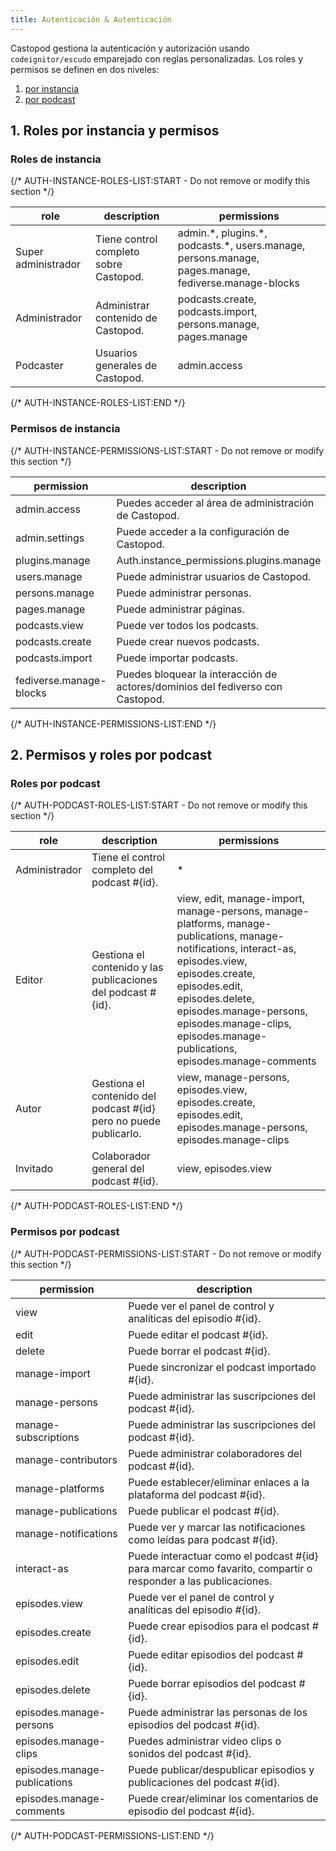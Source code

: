 ```yaml
---
title: Autenticación & Autenticación
---
```


Castopod gestiona la autenticación y autorización usando `codeignitor/escudo`
emparejado con reglas personalizadas. Los roles y permisos se definen en dos
niveles:

1. [por instancia](#1-instance-wide-roles-and-permissions)
2. [por podcast](#2-per-podcast-roles-and-permissions)

## 1. Roles por instancia y permisos

### Roles de instancia

{/* AUTH-INSTANCE-ROLES-LIST:START - Do not remove or modify this section */}

| role                | description                            | permissions                                                                                            |
| ------------------- | -------------------------------------- | ------------------------------------------------------------------------------------------------------ |
| Super administrador | Tiene control completo sobre Castopod. | admin.\*, plugins.\*, podcasts.\*, users.manage, persons.manage, pages.manage, fediverse.manage-blocks |
| Administrador       | Administrar contenido de Castopod.     | podcasts.create, podcasts.import, persons.manage, pages.manage                                         |
| Podcaster           | Usuarios generales de Castopod.        | admin.access                                                                                           |

{/* AUTH-INSTANCE-ROLES-LIST:END */}

### Permisos de instancia

{/* AUTH-INSTANCE-PERMISSIONS-LIST:START - Do not remove or modify this section */}

| permission              | description                                                                    |
| ----------------------- | ------------------------------------------------------------------------------ |
| admin.access            | Puedes acceder al área de administración de Castopod.                          |
| admin.settings          | Puede acceder a la configuración de Castopod.                                  |
| plugins.manage          | Auth.instance_permissions.plugins.manage                                       |
| users.manage            | Puede administrar usuarios de Castopod.                                        |
| persons.manage          | Puede administrar personas.                                                    |
| pages.manage            | Puede administrar páginas.                                                     |
| podcasts.view           | Puede ver todos los podcasts.                                                  |
| podcasts.create         | Puede crear nuevos podcasts.                                                   |
| podcasts.import         | Puede importar podcasts.                                                       |
| fediverse.manage-blocks | Puedes bloquear la interacción de actores/dominios del fediverso con Castopod. |

{/* AUTH-INSTANCE-PERMISSIONS-LIST:END */}

## 2. Permisos y roles por podcast

### Roles por podcast

{/* AUTH-PODCAST-ROLES-LIST:START - Do not remove or modify this section */}

| role          | description                                                         | permissions                                                                                                                                                                                                                                                                                 |
| ------------- | ------------------------------------------------------------------- | ------------------------------------------------------------------------------------------------------------------------------------------------------------------------------------------------------------------------------------------------------------------------------------------- |
| Administrador | Tiene el control completo del podcast #\{id\}.                      | \*                                                                                                                                                                                                                                                                                          |
| Editor        | Gestiona el contenido y las publicaciones del podcast #\{id\}.      | view, edit, manage-import, manage-persons, manage-platforms, manage-publications, manage-notifications, interact-as, episodes.view, episodes.create, episodes.edit, episodes.delete, episodes.manage-persons, episodes.manage-clips, episodes.manage-publications, episodes.manage-comments |
| Autor         | Gestiona el contenido del podcast #\{id\} pero no puede publicarlo. | view, manage-persons, episodes.view, episodes.create, episodes.edit, episodes.manage-persons, episodes.manage-clips                                                                                                                                                                         |
| Invitado      | Colaborador general del podcast #\{id\}.                            | view, episodes.view                                                                                                                                                                                                                                                                         |

{/* AUTH-PODCAST-ROLES-LIST:END */}

### Permisos por podcast

{/* AUTH-PODCAST-PERMISSIONS-LIST:START - Do not remove or modify this section */}

| permission                   | description                                                                                                     |
| ---------------------------- | --------------------------------------------------------------------------------------------------------------- |
| view                         | Puede ver el panel de control y analíticas del episodio #\{id\}.                                                |
| edit                         | Puede editar el podcast #\{id\}.                                                                                |
| delete                       | Puede borrar el podcast #\{id\}.                                                                                |
| manage-import                | Puede sincronizar el podcast importado #\{id\}.                                                                 |
| manage-persons               | Puede administrar las suscripciones del podcast #\{id\}.                                                        |
| manage-subscriptions         | Puede administrar las suscripciones del podcast #\{id\}.                                                        |
| manage-contributors          | Puede administrar colaboradores del podcast #\{id\}.                                                            |
| manage-platforms             | Puede establecer/eliminar enlaces a la plataforma del podcast #\{id\}.                                          |
| manage-publications          | Puede publicar el podcast #\{id\}.                                                                              |
| manage-notifications         | Puede ver y marcar las notificaciones como leídas para podcast #\{id\}.                                         |
| interact-as                  | Puede interactuar como el podcast #\{id\} para marcar como favarito, compartir o responder a las publicaciones. |
| episodes.view                | Puede ver el panel de control y analíticas del episodio #\{id\}.                                                |
| episodes.create              | Puede crear episodios para el podcast #\{id\}.                                                                  |
| episodes.edit                | Puede editar episodios del podcast #\{id\}.                                                                     |
| episodes.delete              | Puede borrar episodios del podcast #\{id\}.                                                                     |
| episodes.manage-persons      | Puede administrar las personas de los episodios del podcast #\{id\}.                                            |
| episodes.manage-clips        | Puedes administrar video clips o sonidos del podcast #\{id\}.                                                   |
| episodes.manage-publications | Puede publicar/despublicar episodios y publicaciones del podcast #\{id\}.                                       |
| episodes.manage-comments     | Puede crear/eliminar los comentarios de episodio del podcast #\{id\}.                                           |

{/* AUTH-PODCAST-PERMISSIONS-LIST:END */}
